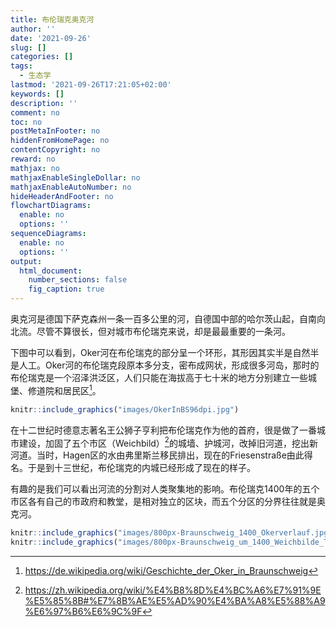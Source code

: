 ```yaml
---
title: 布伦瑞克奥克河
author: ''
date: '2021-09-26'
slug: []
categories: []
tags:
  - 生态学
lastmod: '2021-09-26T17:21:05+02:00'
keywords: []
description: ''
comment: no
toc: no
postMetaInFooter: no
hiddenFromHomePage: no
contentCopyright: no
reward: no
mathjax: no
mathjaxEnableSingleDollar: no
mathjaxEnableAutoNumber: no
hideHeaderAndFooter: no
flowchartDiagrams:
  enable: no
  options: ''
sequenceDiagrams:
  enable: no
  options: ''
output: 
  html_document:
    number_sections: false
    fig_caption: true
---
```


奥克河是德国下萨克森州一条一百多公里的河，自德国中部的哈尔茨山起，自南向北流。尽管不算很长，但对城市布伦瑞克来说，却是最最重要的一条河。

下图中可以看到，Oker河在布伦瑞克的部分呈一个环形，其形因其实半是自然半是人工。Oker河的布伦瑞克段原本多分支，密布成网状，形成很多河岛，那时的布伦瑞克是一个沼泽洪泛区，人们只能在海拔高于七十米的地方分别建立一些城堡、修道院和居民区[^1]。

[^1]: <https://de.wikipedia.org/wiki/Geschichte_der_Oker_in_Braunschweig>

```r
knitr::include_graphics("images/OkerInBS96dpi.jpg")
```

在十二世纪时德意志著名王公狮子亨利把布伦瑞克作为他的首府，很是做了一番城市建设，加固了五个市区（Weichbild）[^2]的城墙、护城河，改掉旧河道，挖出新河道。当时，Hagen区的水由弗里斯兰移民排出，现在的Friesenstraße由此得名。于是到十三世纪，布伦瑞克的内城已经形成了现在的样子。

[^2]: <https://zh.wikipedia.org/wiki/%E4%B8%8D%E4%BC%A6%E7%91%9E%E5%85%8B#%E7%8B%AE%E5%AD%90%E4%BA%A8%E5%88%A9%E6%97%B6%E6%9C%9F>

有趣的是我们可以看出河流的分割对人类聚集地的影响。布伦瑞克1400年的五个市区各有自己的市政府和教堂，是相对独立的区块，而五个分区的分界往往就是奥克河。

```r
knitr::include_graphics("images/800px-Braunschweig_1400_Okerverlauf.jpg")
knitr::include_graphics("images/800px-Braunschweig_um_1400_Weichbilde_Titel.png")
```
[^3]:https://de.wikipedia.org/wiki/Weichbild
